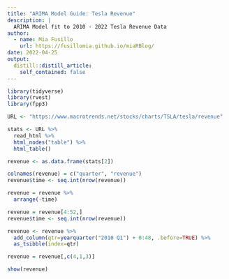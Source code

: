 ```yaml
---
title: "ARIMA Model Guide: Tesla Revenue"
description: |
  ARIMA Model fit to 2010 - 2022 Tesla Revenue Data
author:
  - name: Mia Fusillo
    url: https://fusillomia.github.io/miaRBlog/
date: 2022-04-25
output:
  distill::distill_article:
    self_contained: false
---
```


```r
library(tidyverse)
library(rvest)
library(fpp3) 
```

```r
URL <- "https://www.macrotrends.net/stocks/charts/TSLA/tesla/revenue"

stats <- URL %>% 
  read_html %>% 
  html_nodes("table") %>% 
  html_table()

revenue <- as.data.frame(stats[2])

colnames(revenue) = c("quarter", "revenue")
revenue$time <- seq.int(nrow(revenue))

revenue = revenue %>%
  arrange(-time)

revenue = revenue[4:52,]
revenue$time <- seq.int(nrow(revenue))

revenue <- revenue %>%
  add_column(qtr=yearquarter("2010 Q1") + 0:48, .before=TRUE) %>%
  as_tsibble(index=qtr)

revenue = revenue[,c(4,1,3)]

show(revenue)
```


